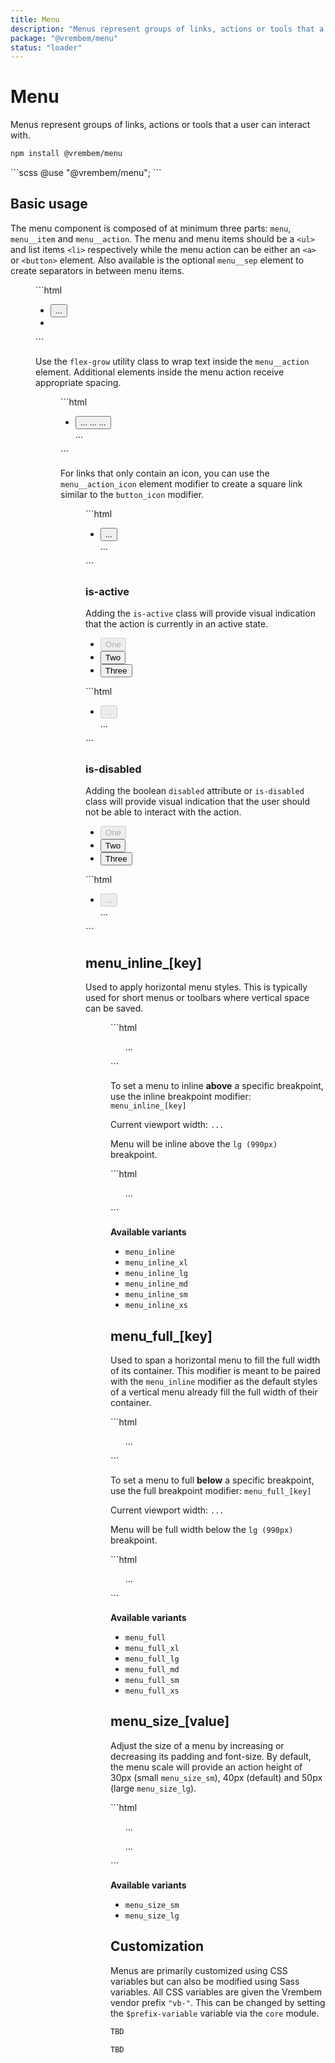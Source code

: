 ```yaml
---
title: Menu
description: "Menus represent groups of links, actions or tools that a user can interact with."
package: "@vrembem/menu"
status: "loader"
---
```



# Menu

Menus represent groups of links, actions or tools that a user can interact with.

```sh
npm install @vrembem/menu
```

<CodeExample lang="scss">
  ```scss
  @use "@vrembem/menu";
  ```
</CodeExample>

## Basic usage

The menu component is composed of at minimum three parts: `menu`, `menu__item` and `menu__action`. The menu and menu items should be a `<ul>` and list items `<li>` respectively while the menu action can be either an `<a>` or `<button>` element. Also available is the optional `menu__sep` element to create separators in between menu items.

<CodeExample>
  <Fragment slot="output">
    <Menu name="edit" />
  </Fragment>
  ```html
  <ul class="menu">
    <li class="menu__item">
      <button class="menu__action">
        ...
      </button>
    </li>
    <li class="menu__sep"></li>
  </ul>
  ```
</CodeExample>

Use the `flex-grow` utility class to wrap text inside the `menu__action` element. Additional elements inside the menu action receive appropriate spacing.

<CodeExample>
  <Fragment slot="output">
    <Menu name="edit-all" />
  </Fragment>
  ```html
  <ul class="menu">
    <li class="menu__item">
      <button class="menu__action">
        <span>...</span>
        <span class="flex-grow">...</span>
        <span>...</span>
      </button>
    </li>
    ...
  </ul>
  ```
</CodeExample>

For links that only contain an icon, you can use the `menu__action_icon` element modifier to create a square link similar to the `button_icon` modifier.

<CodeExample>
  <Fragment slot="output">
    <Menu name="browser" />
  </Fragment>
  ```html
  <ul class="menu menu_inline">
    <li class="menu__item">
      <button class="menu__action menu__action_icon">
        ...
      </button>
    </li>
    ...
  </ul>
  ```
</CodeExample>

### is-active

Adding the `is-active` class will provide visual indication that the action is currently in an active state.

<CodeExample>
  <Fragment slot="output">
    <ul class="menu menu_inline">
      <li class="menu__item">
        <button class="menu__action is-active" disabled>One</button>
      </li>
      <li class="menu__item">
        <button class="menu__action">Two</button>
      </li>
      <li class="menu__item">
        <button class="menu__action">Three</button>
      </li>
    </ul>
  </Fragment>
  ```html
  <ul class="menu menu_inline">
    <li class="menu__item">
      <button class="menu__action is-active" disabled>
        ...
      </button>
    </li>
    ...
  </ul>
  ```
</CodeExample>

### is-disabled

Adding the boolean `disabled` attribute or `is-disabled` class will provide visual indication that the user should not be able to interact with the action.

<CodeExample>
  <Fragment slot="output">
    <ul class="menu menu_inline">
      <li class="menu__item">
        <button class="menu__action is-disabled" disabled>One</button>
      </li>
      <li class="menu__item">
        <button class="menu__action">Two</button>
      </li>
      <li class="menu__item">
        <button class="menu__action">Three</button>
      </li>
    </ul>
  </Fragment>
  ```html
  <ul class="menu menu_inline">
    <li class="menu__item">
      <button class="menu__action is-disabled" disabled>
        ...
      </button>
    </li>
    ...
  </ul>
  ```
</CodeExample>

## menu_inline_[key]

Used to apply horizontal menu styles. This is typically used for short menus or toolbars where vertical space can be saved.

<CodeExample>
  <Fragment slot="output">
    <Menu name="crud" classes="menu_inline" />
  </Fragment>
  ```html
  <ul class="menu menu_inline">...</ul>
  ```
</CodeExample>

To set a menu to inline **above** a specific breakpoint, use the inline breakpoint modifier: `menu_inline_[key]`

<CodeExample>
  <div slot="output" class="gap-y">
    <p>Current viewport width: <code data-vp-width>...</code></p>
    <p>Menu will be inline above the <code>lg (990px)</code> breakpoint.</p>
    <Menu name="crud" classes="menu_inline_lg" />
  </div>
  ```html
  <ul class="menu menu_inline_lg">...</ul>
  ```
</CodeExample>

**Available variants**

- `menu_inline`
- `menu_inline_xl`
- `menu_inline_lg`
- `menu_inline_md`
- `menu_inline_sm`
- `menu_inline_xs`

## menu_full_[key]

Used to span a horizontal menu to fill the full width of its container. This modifier is meant to be paired with the `menu_inline` modifier as the default styles of a vertical menu already fill the full width of their container.

<CodeExample>
  <div slot="output" class="gap-y">
    <Menu name="crud" classes="menu_inline menu_full" />
  </div>
  ```html
  <ul class="menu menu_inline menu_full">...</ul>
  ```
</CodeExample>

To set a menu to full **below** a specific breakpoint, use the full breakpoint modifier: `menu_full_[key]`

<CodeExample>
  <div slot="output" class="gap-y">
    <p>Current viewport width: <code data-vp-width>...</code></p>
    <p>Menu will be full width below the <code>lg (990px)</code> breakpoint.</p>
    <Menu name="crud" classes="menu_inline menu_full_lg" />
  </div>
  ```html
  <ul class="menu menu_inline menu_full_lg">...</ul>
  ```
</CodeExample>

**Available variants**

- `menu_full`
- `menu_full_xl`
- `menu_full_lg`
- `menu_full_md`
- `menu_full_sm`
- `menu_full_xs`

## menu_size_[value]

Adjust the size of a menu by increasing or decreasing its padding and font-size. By default, the menu scale will provide an action height of 30px (small `menu_size_sm`), 40px (default) and 50px (large `menu_size_lg`).

<CodeExample>
  <div slot="output" class="gap-y">
    <Menu name="crud" classes="menu_inline menu_size_sm" />
    <Menu name="crud" classes="menu_inline menu_size_lg" />
  </div>
  ```html
  <ul class="menu menu_size_sm">
    ...
  </ul>

  <ul class="menu menu_size_lg">
    ...
  </ul>
  ```
</CodeExample>

**Available variants**

- `menu_size_sm`
- `menu_size_lg`

## Customization

Menus are primarily customized using CSS variables but can also be modified using Sass variables. All CSS variables are given the Vrembem vendor prefix `"vb-"`. This can be changed by setting the `$prefix-variable` variable via the `core` module.

<DocBlock name="CSS Variables" src="menu/src/_root.scss">

  ```scss
  TBD
  ```
</DocBlock>

<DocBlock name="SCSS Variables" src="menu/src/_variables.scss">

  ```scss
  TBD
  ```
</DocBlock>
